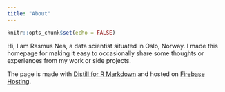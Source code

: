 ```yaml
---
title: "About"
---
```


```r
knitr::opts_chunk$set(echo = FALSE)
```

Hi, I am Rasmus Nes, a data scientist situated in Oslo, Norway. I made this homepage for making it easy to occasionally share some thoughts or experiences from my work or side projects.

The page is made with [Distill for R Markdown](https://rstudio.github.io/distill/) and hosted on [Firebase Hosting](https://firebase.google.com/docs/hosting/).